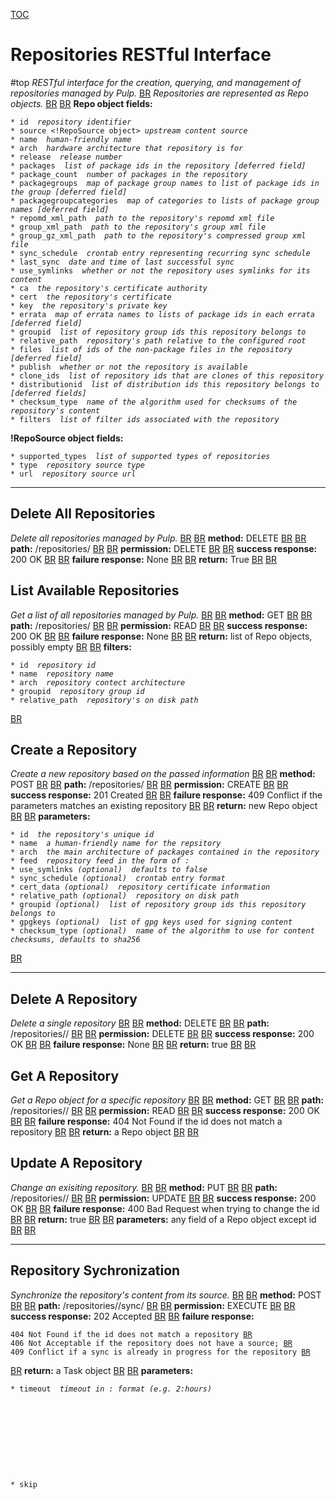 [[TOC]]
= Repositories RESTful Interface = #top
''RESTful interface for the creation, querying, and management of repositories managed by Pulp.'' [[BR]]
''Repositories are represented as Repo objects.'' [[BR]]
[[BR]]
'''Repo object fields:''' 
 * id <str> ''repository identifier''
 * source <!RepoSource object> ''upstream content source''
 * name <str> ''human-friendly name''
 * arch <str> ''hardware architecture that repository is for''
 * release <str> ''release number''
 * packages <list of str> ''list of package ids in the repository [deferred field]''
 * package_count <int> ''number of packages in the repository''
 * packagegroups <object> ''map of package group names to list of package ids in the group [deferred field]''
 * packagegroupcategories <object> ''map of categories to lists of package group names [deferred field]''
 * repomd_xml_path <str> ''path to the repository's repomd xml file''
 * group_xml_path <str> ''path to the repository's group xml file''
 * group_gz_xml_path <str> ''path to the repository's compressed group xml file''
 * sync_schedule <str> ''crontab entry representing recurring sync schedule''
 * last_sync <timestamp> ''date and time of last successful sync''
 * use_symlinks <bool> ''whether or not the repository uses symlinks for its content''
 * ca <str> ''the repository's certificate authority''
 * cert <str> ''the repository's certificate''
 * key <str> ''the repository's private key''
 * errata <object> ''map of errata names to lists of package ids in each errata [deferred field]''
 * groupid <list of str> ''list of repository group ids this repository belongs to''
 * relative_path <str> ''repository's path relative to the configured root''
 * files <list of str> ''list of ids of the non-package files in the repository [deferred field]''
 * publish <bool> ''whether or not the repository is available''
 * clone_ids <list of str> ''list of repository ids that are clones of this repository''
 * distributionid <list of str> ''list of distribution ids this repository belongs to [deferred fields]''
 * checksum_type <str> ''name of the algorithm used for checksums of the repository's content''
 * filters <list of str> ''list of filter ids associated with the repository''
'''!RepoSource object fields:''' 
 * supported_types <list of str> ''list of supported types of repositories''
 * type <str> ''repository source type''
 * url <str> ''repository source url''

----
== Delete All Repositories ==
''Delete all repositories managed by Pulp.'' [[BR]]
[[BR]]
'''method:''' DELETE [[BR]]
[[BR]]
'''path:''' /repositories/ [[BR]]
[[BR]]
'''permission:''' DELETE [[BR]]
[[BR]]
'''success response:''' 200 OK [[BR]]
[[BR]]
'''failure response:''' None [[BR]]
[[BR]]
'''return:''' True [[BR]]
[[BR]]

== List Available Repositories ==
''Get a list of all repositories managed by Pulp.'' [[BR]]
[[BR]]
'''method:''' GET [[BR]]
[[BR]]
'''path:''' /repositories/ [[BR]]
[[BR]]
'''permission:''' READ [[BR]]
[[BR]]
'''success response:''' 200 OK [[BR]]
[[BR]]
'''failure response:''' None [[BR]]
[[BR]]
'''return:''' list of Repo objects, possibly empty [[BR]]
[[BR]]
'''filters:''' 
 * id <str> ''repository id''
 * name <str> ''repository name''
 * arch <str> ''repository contect architecture''
 * groupid <str> ''repository group id''
 * relative_path <str> ''repository's on disk path''
[[BR]]

== Create a Repository ==
''Create a new repository based on the passed information'' [[BR]]
[[BR]]
'''method:''' POST [[BR]]
[[BR]]
'''path:''' /repositories/ [[BR]]
[[BR]]
'''permission:''' CREATE [[BR]]
[[BR]]
'''success response:''' 201 Created [[BR]]
[[BR]]
'''failure response:''' 409 Conflict if the parameters matches an existing repository [[BR]]
[[BR]]
'''return:''' new Repo object [[BR]]
[[BR]]
'''parameters:''' 
 * id <str> ''the repository's unique id''
 * name <str> ''a human-friendly name for the repsitory''
 * arch <str> ''the main architecture of packages contained in the repository''
 * feed <str> ''repository feed in the form of <type>:<url>''
 * use_symlinks ''(optional)'' <bool> ''defaults to false''
 * sync_schedule ''(optional)'' <str> ''crontab entry format''
 * cert_data ''(optional)'' <str> ''repository certificate information''
 * relative_path ''(optional)'' <str> ''repository on disk path''
 * groupid ''(optional)'' <list of str> ''list of repository group ids this repository belongs to''
 * gpgkeys ''(optional)'' <list of str> ''list of gpg keys used for signing content''
 * checksum_type ''(optional)'' <str> ''name of the algorithm to use for content checksums, defaults to sha256''
[[BR]]

----
== Delete A Repository ==
''Delete a single repository'' [[BR]]
[[BR]]
'''method:''' DELETE [[BR]]
[[BR]]
'''path:''' /repositories/<id>/ [[BR]]
[[BR]]
'''permission:''' DELETE [[BR]]
[[BR]]
'''success response:''' 200 OK [[BR]]
[[BR]]
'''failure response:''' None [[BR]]
[[BR]]
'''return:''' true [[BR]]
[[BR]]

== Get A Repository ==
''Get a Repo object for a specific repository'' [[BR]]
[[BR]]
'''method:''' GET [[BR]]
[[BR]]
'''path:''' /repositories/<id>/ [[BR]]
[[BR]]
'''permission:''' READ [[BR]]
[[BR]]
'''success response:''' 200 OK [[BR]]
[[BR]]
'''failure response:''' 404 Not Found if the id does not match a repository [[BR]]
[[BR]]
'''return:''' a Repo object [[BR]]
[[BR]]

== Update A Repository ==
''Change an exisiting repository.'' [[BR]]
[[BR]]
'''method:''' PUT [[BR]]
[[BR]]
'''path:''' /repositories/<id>/ [[BR]]
[[BR]]
'''permission:''' UPDATE [[BR]]
[[BR]]
'''success response:''' 200 OK [[BR]]
[[BR]]
'''failure response:''' 400 Bad Request when trying to change the id [[BR]]
[[BR]]
'''return:''' true [[BR]]
[[BR]]
'''parameters:''' any field of a Repo object except id [[BR]]
[[BR]]

----
== Repository Sychronization ==
''Synchronize the repository's content from its source.'' [[BR]]
[[BR]]
'''method:''' POST [[BR]]
[[BR]]
'''path:''' /repositories/<id>/sync/ [[BR]]
[[BR]]
'''permission:''' EXECUTE [[BR]]
[[BR]]
'''success response:''' 202 Accepted [[BR]]
[[BR]]
'''failure response:''' 
 404 Not Found if the id does not match a repository [[BR]]
 406 Not Acceptable if the repository does not have a source; [[BR]]
 409 Conflict if a sync is already in progress for the repository [[BR]]
[[BR]]
'''return:''' a Task object [[BR]]
[[BR]]
'''parameters:''' 
 * timeout <str> ''timeout in <value>:<units> format (e.g. 2:hours)''
 * skip <object> ''yum skip dict''
[[BR]]

== Add Errata ==
''Add errata to the repository.'' [[BR]]
[[BR]]
'''method:''' POST [[BR]]
[[BR]]
'''path:''' /repositories/<id>/add_errata/ [[BR]]
[[BR]]
'''permission:''' EXECUTE [[BR]]
[[BR]]
'''success response:''' 200 OK [[BR]]
[[BR]]
'''failure response:''' 404 Not Found if the id does not match a repository [[BR]]
[[BR]]
'''return:''' nil [[BR]]
[[BR]]
'''parameters:''' 
 * errataid <str> ''errata id''
[[BR]]

== Add File ==
''Add files to the repository.'' [[BR]]
[[BR]]
'''method:''' POST [[BR]]
[[BR]]
'''path:''' /repositories/<id>/add_file/ [[BR]]
[[BR]]
'''permission:''' EXECUTE [[BR]]
[[BR]]
'''success response:''' 200 OK [[BR]]
[[BR]]
'''failure response:''' 404 Not Found if the id does not match a repository [[BR]]
[[BR]]
'''return:''' true [[BR]]
[[BR]]
'''parameters:''' 
 * fileids <list of str> ''list of file ids''
[[BR]]

== Add Filters ==
''Add filters to the repository.'' [[BR]]
[[BR]]
'''method:''' POST [[BR]]
[[BR]]
'''path:''' /repositories/<id>/add_filters/ [[BR]]
[[BR]]
'''permission:''' EXECUTE [[BR]]
[[BR]]
'''success response:''' 200 OK [[BR]]
[[BR]]
'''failure response:''' 404 Not Found if the id does not match a repository [[BR]]
[[BR]]
'''return:''' true [[BR]]
[[BR]]
'''parameters:''' 
 * filters <list of str> ''list of filter ids''
[[BR]]

== Add Group ==
''Add a group to the repository.'' [[BR]]
[[BR]]
'''method:''' POST [[BR]]
[[BR]]
'''path:''' /repositories/<id>/add_group/ [[BR]]
[[BR]]
'''permission:''' EXECUTE [[BR]]
[[BR]]
'''success response:''' 200 OK [[BR]]
[[BR]]
'''failure response:''' 404 Not Found if the id does not match a repository [[BR]]
[[BR]]
'''return:''' true [[BR]]
[[BR]]
'''parameters:''' 
 * addgrp <str> ''group id''
[[BR]]

== Add A Package ==
''Add a new package to the repository.'' [[BR]]
[[BR]]
'''method:''' POST [[BR]]
[[BR]]
'''path:''' /repositories/<id>/add_package/ [[BR]]
[[BR]]
'''permission:''' EXECUTE [[BR]]
[[BR]]
'''success response:''' 200 OK [[BR]]
[[BR]]
'''failure response:''' 404 Not Found if the id does not match a repository [[BR]]
[[BR]]
'''return:''' list of errors [[BR]]
[[BR]]
'''parameters:''' 
 * packageid <str> ''id of package to add''
[[BR]]

== Add Package Group To Category ==
''Add a package group to one of the repository's package group categories.'' [[BR]]
[[BR]]
'''method:''' POST [[BR]]
[[BR]]
'''path:''' /repositories/<id>/add_packagegroup_to_category/ [[BR]]
[[BR]]
'''permission:''' EXECUTE [[BR]]
[[BR]]
'''success response:''' 200 OK [[BR]]
[[BR]]
'''failure response:''' 
 400 Bad Request if the required parameters are not present [[BR]]
 404 Not Found if the id does not match a repository [[BR]]
[[BR]]
'''return:''' nil [[BR]]
[[BR]]
'''parameters:''' 
 * categoryid <str> ''package group category id''
 * groupid <str> ''package group id''
[[BR]]

== Add Packages To Package Group ==
''Add packages to a package group that is in the repository.'' [[BR]]
[[BR]]
'''method:''' POST [[BR]]
[[BR]]
'''path:''' /repositories/<id>/add_packages_to_group/ [[BR]]
[[BR]]
'''permission:''' EXECUTE [[BR]]
[[BR]]
'''success response:''' 200 OK [[BR]]
[[BR]]
'''failure response:''' 
 400 Bad Request if the required parameters are not present [[BR]]
 404 Not Found if the id does not match a repository [[BR]]
[[BR]]
'''return:''' nil [[BR]]
[[BR]]
'''parameters:''' 
 * groupid <str> ''package group id''
 * packagenames <list of str> ''list of packages to add to the package group''
[[BR]]

== Add Keys ==
''Add gpg keys to the repsository'' [[BR]]
[[BR]]
'''method:''' POST [[BR]]
[[BR]]
'''path:''' /repositories/<id>/addkeys/ [[BR]]
[[BR]]
'''permission:''' EXECUTE [[BR]]
[[BR]]
'''success response:''' 200 OK [[BR]]
[[BR]]
'''failure response:''' 404 Not Found if the id does not match a repository [[BR]]
[[BR]]
'''return:''' true [[BR]]
[[BR]]
'''parameters:''' 
 * keylist <list of str binary lists> ''list of (key name, content) tuples''
[[BR]]

== Repository Clone ==
''Create a new repository by cloning an existing one.'' [[BR]]
[[BR]]
'''method:''' POST [[BR]]
[[BR]]
'''path:''' /repositories/<id>/clone/ [[BR]]
[[BR]]
'''permission:''' EXECUTE [[BR]]
[[BR]]
'''success response:''' 202 Accepted [[BR]]
[[BR]]
'''failure response:''' 
 404 Not Found if the id does not match a repository [[BR]]
 409 Conflict if the parameters match an existing repository [[BR]]
[[BR]]
'''return:''' a Task object [[BR]]
[[BR]]
'''parameters:''' 
 * clone_id <str> ''the id of the clone repository''
 * clone_name <str> ''the namd of clone repository''
 * feed <str> ''feed of the clone repository in <type>:<url> format''
 * relative_path <str> ''clone repository on disk path; optional''
 * groupid <str> ''repository groups that clone belongs to''
 * filters <list of objects> ''synchronization filters to apply to the clone''
[[BR]]

== Create A Package Group ==
''Create a new package group in the repository.'' [[BR]]
[[BR]]
'''method:''' POST [[BR]]
[[BR]]
'''path:''' /repositories/<id>/create_packagegroup/ [[BR]]
[[BR]]
'''permission:''' EXECUTE [[BR]]
[[BR]]
'''success response:''' 200 OK [[BR]]
[[BR]]
'''failure response:''' 
 400 Bad Request if the required parameters are not present [[BR]]
 404 Not Found if the id does not match a repository [[BR]]
[[BR]]
'''return:''' [[BR]]
'''parameters:''' 
 * groupid <str> ''id of the package group''
 * groupname <str> ''name of the package group''
 * description <str> ''package group description''
[[BR]]

== Create Package Group Category ==
''Create a new package group category in the repository.'' [[BR]]
[[BR]]
'''method:''' POST [[BR]]
[[BR]]
'''path:''' /repositories/<id>/create_packagegroupcategory/ [[BR]]
[[BR]]
'''permission:''' EXECUTE [[BR]]
[[BR]]
'''success response:''' 200 OK [[BR]]
[[BR]]
'''failure response:''' 
 400 Bad Request if the required parameters are not present [[BR]]
 404 Not Found if the id does not match a repository [[BR]]
[[BR]]
'''return:''' !PackageGroupCategory object [[BR]]
[[BR]]
'''parameters:''' 
 * categoryid <str> ''package group category id''
 * categoryname <str> ''package group category name''
 * description <str> ''description of the package group category''
[[BR]]

== Delete Errata ==
''Delete errata from the repository.'' [[BR]]
[[BR]]
'''method:''' POST [[BR]]
[[BR]]
'''path:''' /repositories/<id>/delete_errata/ [[BR]]
[[BR]]
'''permission:''' EXECUTE [[BR]]
[[BR]]
'''success response:''' 200 OK [[BR]]
[[BR]]
'''failure response:''' 404 Not Found if the id does not match a repository [[BR]]
[[BR]]
'''return:''' true [[BR]]
[[BR]]
'''parameters:''' 
 * errataid <str> ''errata id''
[[BR]]

== Delete A Package ==
''Delete a package from the repository.'' [[BR]]
[[BR]]
'''method:''' POST [[BR]]
[[BR]]
'''path:''' /repositories/<id>/delete_package/ [[BR]]
[[BR]]
'''permission:''' EXECUTE [[BR]]
[[BR]]
'''success response:''' 200 OK [[BR]]
[[BR]]
'''failure response:''' 404 Not Found if the id does not match a repository [[BR]]
[[BR]]
'''return:''' true [[BR]]
[[BR]]
'''parameters:''' 
 * package <Package object> ''package to delete''
[[BR]]

== Delete A Package From A Package Group ==
''Delete a package from a package group in the repository.'' [[BR]]
[[BR]]
'''method:''' POST [[BR]]
[[BR]]
'''path:''' /repositories/<id>/delete_package_from_group/ [[BR]]
[[BR]]
'''permission:''' EXECUTE [[BR]]
[[BR]]
'''success response:''' 200 OK [[BR]]
[[BR]]
'''failure response:''' 
 400 Bad Request if the required parameters are not present [[BR]]
 404 Not Found if the id does not match a repository [[BR]]
[[BR]]
'''return:''' nil [[BR]]
[[BR]]
'''parameters:''' 
 * groupid <str> ''package group id''
 * name <str> ''package name to remove''
[[BR]]

== Delete A Package Group ==
''Delete a package group from the repository.'' [[BR]]
[[BR]]
'''method:''' POST [[BR]]
[[BR]]
'''path:''' /repositories/<id>/delete_packagegroup/ [[BR]]
[[BR]]
'''permission:''' EXECUTE [[BR]]
[[BR]]
'''success response:''' 200 OK [[BR]]
[[BR]]
'''failure response:''' 
 400 Bad Request if the required parameters are not present [[BR]]
 404 Not Found if the id does not match a repository [[BR]]
[[BR]]
'''return:''' nil [[BR]]
[[BR]]
'''parameters:''' 
 * groupid <str> ''id of the package group''
[[BR]]

== Delete Package Group From Category ==
''Delete a package group from one of the repository's package group categories.'' [[BR]]
[[BR]]
'''method:''' POST [[BR]]
[[BR]]
'''path:''' /repositories/<id>/delete_pacakgegroup_from_category/ [[BR]]
[[BR]]
'''permission:''' EXECUTE [[BR]]
[[BR]]
'''success response:''' 200 OK [[BR]]
[[BR]]
'''failure response:''' 
 400 Bad Request if the required parameters are not present [[BR]]
 404 Not Found if the id does not match a repository [[BR]]
[[BR]]
'''return:''' nil [[BR]]
[[BR]]
'''parameters:''' 
 * categoryid <str> ''package group category id''
 * groupid <str> ''package group id''
[[BR]]

== Delete Package Group Category ==
''Delete a package group category from the repository.'' [[BR]]
[[BR]]
'''method:''' POST [[BR]]
[[BR]]
'''path:''' /repositories/<id>/delete_packagegroupcategory/ [[BR]]
[[BR]]
'''permission:''' EXECUTE [[BR]]
[[BR]]
'''success response:''' 200 OK [[BR]]
[[BR]]
'''failure response:''' 
 400 Bad Request if the required parameters are not present [[BR]]
 404 Not Found if the id does not match a repository [[BR]]
[[BR]]
'''return:''' nil [[BR]]
[[BR]]
'''parameters:''' 
 * categoryid <str> ''package group category id''
[[BR]]

== Get Package By File Name ==
''Get packages from the repository by specifying the file names.'' [[BR]]
[[BR]]
'''method:''' POST [[BR]]
[[BR]]
'''path:''' /repositories/<id>/get_package_by_filename/ [[BR]]
[[BR]]
'''permission:''' EXECUTE [[BR]]
[[BR]]
'''success response:''' 200 OK [[BR]]
[[BR]]
'''failure response:''' 404 Not Found if the id does not match a repository [[BR]]
[[BR]]
'''return:''' list of Package Objects [[BR]]
[[BR]]
'''parameters:''' 
 * filename <list of str> ''list of file names''
[[BR]]

== Get Package By NVREA ==
''Get packages from the repository by specifying package name, version, release, epoc, and architecture'' [[BR]]
[[BR]]
'''method:''' POST [[BR]]
[[BR]]
'''path:''' /repositories/<id>/get_package_by_nvrea/ [[BR]]
[[BR]]
'''permission:''' EXECUTE [[BR]]
[[BR]]
'''success response:''' 200 OK [[BR]]
[[BR]]
'''failure response:''' 404 Not Found if the id does not match a repository [[BR]]
[[BR]]
'''return:''' object of package file names to Package objects [[BR]]
[[BR]]
'''parameters:''' 
 * nvrea <list of str> ''list of name, version, release, epoch, architecture specifications''
[[BR]]

== Import Comps ==
''Create packagegroups and categories from a comps.xml file.'' [[BR]]
[[BR]]
'''method:''' POST [[BR]]
[[BR]]
'''path:''' /repositories/<id>/import_comps/ [[BR]]
[[BR]]
'''permission:''' EXECUTE [[BR]]
[[BR]]
'''success response:''' 200 OK [[BR]]
[[BR]]
'''failure response:''' 404 Not Found if the id does not match a repository [[BR]]
[[BR]]
'''return:''' True on success, False on failure [[BR]]
[[BR]]
'''parameters:''' 
 * xml comps file body
[[BR]]

== Remove File ==
''Remove files from the repository.'' [[BR]]
[[BR]]
'''method:''' POST [[BR]]
[[BR]]
'''path:''' /repositories/<id>/remove_file/ [[BR]]
[[BR]]
'''permission:''' EXECUTE [[BR]]
[[BR]]
'''success response:''' 200 OK [[BR]]
[[BR]]
'''failure response:''' 404 Not Found if the id does not match a repository [[BR]]
[[BR]]
'''return:''' true [[BR]]
[[BR]]
'''parameters:''' 
 * fileids <list of str> ''list of file ids''
[[BR]]

== Remove Filters ==
''Remove filters from the repository.'' [[BR]]
[[BR]]
'''method:''' POST [[BR]]
[[BR]]
'''path:''' /repositories/<id>/remove_filters/ [[BR]]
[[BR]]
'''permission:''' EXECUTE [[BR]]
[[BR]]
'''success response:''' 200 OK [[BR]]
[[BR]]
'''failure response:''' 404 Not Found if the id does not match a repository [[BR]]
[[BR]]
'''return:''' true [[BR]]
[[BR]]
'''parameters:''' 
 * filters <list of str> ''list of filter ids''
[[BR]]

== Remove Group ==
''Remove a group from the repository.'' [[BR]]
[[BR]]
'''method:''' POST [[BR]]
[[BR]]
'''path:''' /repositories/<id>/remove_group/ [[BR]]
[[BR]]
'''permission:''' EXECUTE [[BR]]
[[BR]]
'''success response:''' 200 OK [[BR]]
[[BR]]
'''failure response:''' 404 Not Found if the id does not match a repository [[BR]]
[[BR]]
'''return:''' true [[BR]]
[[BR]]
'''parameters:''' 
 * rmgrp <str> ''group id''
[[BR]]

== Remove Keys ==
''Remove gpg keys from the repository.'' [[BR]]
[[BR]]
'''method:''' POST [[BR]]
[[BR]]
'''path:''' /repositories/<id>/rmkeys/ [[BR]]
[[BR]]
'''permission:''' EXECUTE [[BR]]
[[BR]]
'''success response:''' 200 OK [[BR]]
[[BR]]
'''failure response:''' 404 Not Found if the id does not match a repository [[BR]]
[[BR]]
'''return:''' true [[BR]]
[[BR]]
'''parameters:''' 
 * keys list <list of str> ''list of key names to remove''
[[BR]]

== Repository Sychronization ==
''Synchronize the repository's content from its source.'' [[BR]]
[[BR]]
'''method:''' POST [[BR]]
[[BR]]
'''path:''' /repositories/<id>/sync/ [[BR]]
[[BR]]
'''permission:''' EXECUTE [[BR]]
[[BR]]
'''success response:''' 202 Accepted [[BR]]
[[BR]]
'''failure response:''' 
 404 Not Found if the id does not match a repository [[BR]]
 406 Not Acceptable if the repository does not have a source; [[BR]]
 409 Conflict if a sync is already in progress for the repository [[BR]]
[[BR]]
'''return:''' a Task object [[BR]]
[[BR]]
'''parameters:''' 
 * timeout <str> ''timeout in <value>:<units> format (e.g. 2:hours)''
 * skip <object> ''yum skip dict''
[[BR]]

== Update Publish ==
''Update a repository's 'publish' state.'' [[BR]]
''True means the repository is exposed through Apache.'' [[BR]]
''False means to stop exposing from Apache.'' [[BR]]
[[BR]]
'''method:''' POST [[BR]]
[[BR]]
'''path:''' /repositories/<id>/update_publish/ [[BR]]
[[BR]]
'''permission:''' EXECUTE [[BR]]
[[BR]]
'''success response:''' 200 OK [[BR]]
[[BR]]
'''failure response:''' 404 Not Found if the id does not match a repository [[BR]]
[[BR]]
'''return:''' True on successful update, False otherwise [[BR]]
[[BR]]
'''parameters:''' 
 * state <bool> ''puplish state''
[[BR]]

== Repository Upload ==
''Upload a package to the repository.'' [[BR]]
[[BR]]
'''method:''' POST [[BR]]
[[BR]]
'''path:''' /repositories/<id>/upload/ [[BR]]
[[BR]]
'''permission:''' EXECUTE [[BR]]
[[BR]]
'''success response:''' 200 OK [[BR]]
[[BR]]
'''failure response:''' 404 Not Found if the id does not match a repository [[BR]]
[[BR]]
'''return:''' true [[BR]]
[[BR]]
'''parameters:''' 
 * pkginfo <str> ''package information''
 * pkgstream <binary> ''package data''
[[BR]]

----
== Repository Comps XML ==
''Get the xml content of the repository comps file'' [[BR]]
[[BR]]
'''method:''' GET [[BR]]
[[BR]]
'''path:''' /repositories/<id>/comps/ [[BR]]
[[BR]]
'''permission:''' READ [[BR]]
[[BR]]
'''success response:''' 200 OK [[BR]]
[[BR]]
'''failure response:''' Unspecified [[BR]]
[[BR]]
'''return:''' xml comps file [[BR]]
[[BR]]

== Repository Distribution ==
''List the distributions the repository is part of.'' [[BR]]
[[BR]]
'''method:''' GET [[BR]]
[[BR]]
'''path:''' /repositories/<id>/distribution/ [[BR]]
[[BR]]
'''permission:''' READ [[BR]]
[[BR]]
'''success response:''' 200 OK [[BR]]
[[BR]]
'''failure response:''' Unspecified [[BR]]
[[BR]]
'''return:''' list of Distribution objects [[BR]]
[[BR]]

== Repository Errata ==
''List the applicable errata for the repository.'' [[BR]]
[[BR]]
'''method:''' GET [[BR]]
[[BR]]
'''path:''' /repositories/<id>/errata/ [[BR]]
[[BR]]
'''permission:''' READ [[BR]]
[[BR]]
'''success response:''' 200 OK [[BR]]
[[BR]]
'''failure response:''' 404 Not Found if the id does not match a repository [[BR]]
[[BR]]
'''return:''' list of Errata objects [[BR]]
[[BR]]
'''filters:''' 
 * type <str> ''type of errata''
[[BR]]

== Repository Files ==
''List the non-package files in the repository.'' [[BR]]
[[BR]]
'''method:''' GET [[BR]]
[[BR]]
'''path:''' /repositories/<id>/files/ [[BR]]
[[BR]]
'''permission:''' READ [[BR]]
[[BR]]
'''success response:''' 200 OK [[BR]]
[[BR]]
'''failure response:''' Unspecified [[BR]]
[[BR]]
'''return:''' list of File objects [[BR]]
[[BR]]

== Repository GPG Keys ==
''List the gpg keys used by the repository.'' [[BR]]
[[BR]]
'''method:''' GET [[BR]]
[[BR]]
'''path:''' /repositories/<id>/keys/ [[BR]]
[[BR]]
'''permission:''' READ [[BR]]
[[BR]]
'''success response:''' 200 OK [[BR]]
[[BR]]
'''failure response:''' Unspecified [[BR]]
[[BR]]
'''return:''' list of gpg keys [[BR]]
[[BR]]

== Repository Package Group Categories ==
''Get the package group categories in the repository.'' [[BR]]
[[BR]]
'''method:''' GET [[BR]]
[[BR]]
'''path:''' /repositories/<id>/packagegroupcategories/ [[BR]]
[[BR]]
'''permission:''' READ [[BR]]
[[BR]]
'''success response:''' 200 OK [[BR]]
[[BR]]
'''failure response:''' 404 Not Found if the id does not match a repository [[BR]]
[[BR]]
'''return:''' list of package group catagory names [[BR]]
[[BR]]
'''filters:''' 
 * id <str> ''package group category id''
 * packagegroupcategories <str> ''package group category name''
[[BR]]

== Repository Package Groups ==
''Get the package groups in the repositories.'' [[BR]]
[[BR]]
'''method:''' GET [[BR]]
[[BR]]
'''path:''' /repositories/<id>/packagegroups/ [[BR]]
[[BR]]
'''permission:''' READ [[BR]]
[[BR]]
'''success response:''' 200 OK [[BR]]
[[BR]]
'''failure response:''' 404 Not Found if the id does not match a repository [[BR]]
[[BR]]
'''return:''' list of package group names [[BR]]
[[BR]]
'''filters:''' 
 * id <str> ''package groupd id''
 * packagegroups <str> ''package group name''
[[BR]]

== Repository Packages ==
''Get the packages in a repository'' [[BR]]
[[BR]]
'''method:''' GET [[BR]]
[[BR]]
'''path:''' /repositories/<id>/packages/ [[BR]]
[[BR]]
'''permission:''' READ [[BR]]
[[BR]]
'''success response:''' 200 OK [[BR]]
[[BR]]
'''failure response:''' 404 Not Found if the id does not match a repository [[BR]]
[[BR]]
'''return:''' list of Package objects [[BR]]
[[BR]]
'''filters:''' 
 * name <str> ''package name''
 * version <str> ''package version''
 * release <str> ''package release''
 * epoch <int> ''package epoch''
 * arch <str> ''package architecture''
 * filename <str> ''name of package file''
 * field <str> ''field to include in Package objects''
[[BR]]

